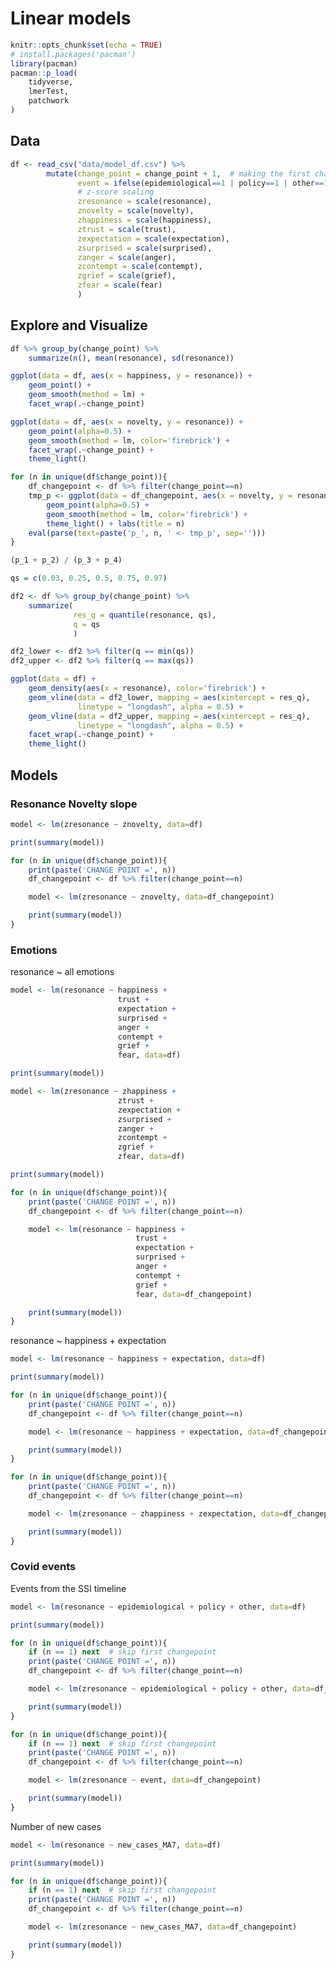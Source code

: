 # Linear models 

```r
knitr::opts_chunk$set(echo = TRUE)
# install.packages('pacman')
library(pacman)
pacman::p_load(
    tidyverse, 
    lmerTest,
    patchwork
)

```

## Data
```r
df <- read_csv("data/model_df.csv") %>% 
        mutate(change_point = change_point + 1,  # making the first changepoint 1 instead of 0
               event = ifelse(epidemiological==1 | policy==1 | other==1, 1, 0),
               # z-score scaling
               zresonance = scale(resonance),
               znovelty = scale(novelty),
               zhappiness = scale(happiness), 
               ztrust = scale(trust),
               zexpectation = scale(expectation),
               zsurprised = scale(surprised),
               zanger = scale(anger),
               zcontempt = scale(contempt), 
               zgrief = scale(grief), 
               zfear = scale(fear)
               )  
```

## Explore and Visualize
```r
df %>% group_by(change_point) %>%
    summarize(n(), mean(resonance), sd(resonance))
```

```r
ggplot(data = df, aes(x = happiness, y = resonance)) + 
    geom_point() +
    geom_smooth(method = lm) + 
    facet_wrap(.~change_point)
```

```r
ggplot(data = df, aes(x = novelty, y = resonance)) + 
    geom_point(alpha=0.5) +
    geom_smooth(method = lm, color='firebrick') + 
    facet_wrap(.~change_point) + 
    theme_light()
```

```r
for (n in unique(df$change_point)){
    df_changepoint <- df %>% filter(change_point==n)
    tmp_p <- ggplot(data = df_changepoint, aes(x = novelty, y = resonance)) + 
        geom_point(alpha=0.5) +
        geom_smooth(method = lm, color='firebrick') +  
        theme_light() + labs(title = n)
    eval(parse(text=paste('p_', n, ' <- tmp_p', sep='')))
}

(p_1 + p_2) / (p_3 + p_4)
```

```r
qs = c(0.03, 0.25, 0.5, 0.75, 0.97)

df2 <- df %>% group_by(change_point) %>%
    summarize(
              res_q = quantile(resonance, qs), 
              q = qs
              )

df2_lower <- df2 %>% filter(q == min(qs))
df2_upper <- df2 %>% filter(q == max(qs))

ggplot(data = df) + 
    geom_density(aes(x = resonance), color='firebrick') +
    geom_vline(data = df2_lower, mapping = aes(xintercept = res_q),
               linetype = "longdash", alpha = 0.5) + 
    geom_vline(data = df2_upper, mapping = aes(xintercept = res_q),
               linetype = "longdash", alpha = 0.5) + 
    facet_wrap(.~change_point) + 
    theme_light()
```

## Models

### Resonance Novelty slope
```r
model <- lm(zresonance ~ znovelty, data=df)

print(summary(model))
```

```r
for (n in unique(df$change_point)){
    print(paste('CHANGE POINT =', n))
    df_changepoint <- df %>% filter(change_point==n)

    model <- lm(zresonance ~ znovelty, data=df_changepoint)

    print(summary(model))
}
```

### Emotions
resonance ~ all emotions
```r
model <- lm(resonance ~ happiness + 
                        trust + 
                        expectation + 
                        surprised +
                        anger +
                        contempt +
                        grief +
                        fear, data=df)

print(summary(model))
```

```r
model <- lm(zresonance ~ zhappiness + 
                        ztrust + 
                        zexpectation + 
                        zsurprised +
                        zanger +
                        zcontempt +
                        zgrief +
                        zfear, data=df)

print(summary(model))
```

```r
for (n in unique(df$change_point)){
    print(paste('CHANGE POINT =', n))
    df_changepoint <- df %>% filter(change_point==n)

    model <- lm(resonance ~ happiness + 
                            trust + 
                            expectation + 
                            surprised +
                            anger +
                            contempt +
                            grief +
                            fear, data=df_changepoint)

    print(summary(model))
}
```

resonance ~ happiness + expectation
```r
model <- lm(resonance ~ happiness + expectation, data=df)

print(summary(model))
```

```r
for (n in unique(df$change_point)){
    print(paste('CHANGE POINT =', n))
    df_changepoint <- df %>% filter(change_point==n)

    model <- lm(resonance ~ happiness + expectation, data=df_changepoint)

    print(summary(model))
}
```

```r
for (n in unique(df$change_point)){
    print(paste('CHANGE POINT =', n))
    df_changepoint <- df %>% filter(change_point==n)

    model <- lm(zresonance ~ zhappiness + zexpectation, data=df_changepoint)

    print(summary(model))
}
```

### Covid events

Events from the SSI timeline
```r
model <- lm(resonance ~ epidemiological + policy + other, data=df)

print(summary(model))
```

```r
for (n in unique(df$change_point)){
    if (n == 1) next  # skip first changepoint
    print(paste('CHANGE POINT =', n))
    df_changepoint <- df %>% filter(change_point==n)

    model <- lm(zresonance ~ epidemiological + policy + other, data=df_changepoint)

    print(summary(model))
}
```

```r
for (n in unique(df$change_point)){
    if (n == 1) next  # skip first changepoint
    print(paste('CHANGE POINT =', n))
    df_changepoint <- df %>% filter(change_point==n)

    model <- lm(zresonance ~ event, data=df_changepoint)

    print(summary(model))
}
```

Number of new cases
```r
model <- lm(resonance ~ new_cases_MA7, data=df)

print(summary(model))
```

```r
for (n in unique(df$change_point)){
    if (n == 1) next  # skip first changepoint
    print(paste('CHANGE POINT =', n))
    df_changepoint <- df %>% filter(change_point==n)

    model <- lm(zresonance ~ new_cases_MA7, data=df_changepoint)

    print(summary(model))
}
```

